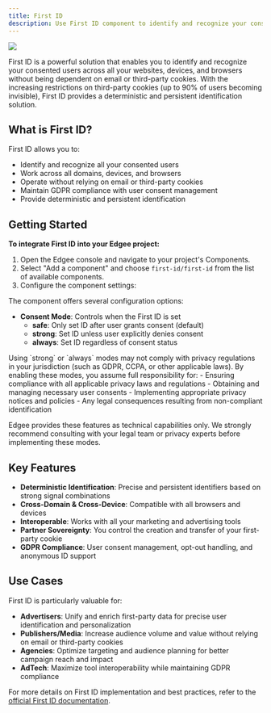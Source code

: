 ```yaml
---
title: First ID
description: Use First ID component to identify and recognize your consented users across all your sites, devices, and browsers without relying on third-party cookies.
---
```


<img src="/images/banners/firstid.png" className="rounded-lg" noZoom />


<EdgeeSdk />

First ID is a powerful solution that enables you to identify and recognize your consented users across all your websites, devices, and browsers without being dependent on email or third-party cookies. 
With the increasing restrictions on third-party cookies (up to 90% of users becoming invisible), First ID provides a deterministic and persistent identification solution.

## What is First ID?

First ID allows you to:
- Identify and recognize all your consented users
- Work across all domains, devices, and browsers
- Operate without relying on email or third-party cookies
- Maintain GDPR compliance with user consent management
- Provide deterministic and persistent identification

## Getting Started

**To integrate First ID into your Edgee project:**

1. Open the Edgee console and navigate to your project's Components.
2. Select "Add a component" and choose `first-id/first-id` from the list of available components.
3. Configure the component settings:

  The component offers several configuration options:

  - **Consent Mode**: Controls when the First ID is set
    - **safe**: Only set ID after user grants consent (default)
    - **strong**: Set ID unless user explicitly denies consent
    - **always**: Set ID regardless of consent status

<Warning>
  Using `strong` or `always` modes may not comply with privacy regulations in your jurisdiction (such as GDPR, CCPA, or other applicable laws). 
  By enabling these modes, you assume full responsibility for:
  - Ensuring compliance with all applicable privacy laws and regulations
  - Obtaining and managing necessary user consents
  - Implementing appropriate privacy notices and policies
  - Any legal consequences resulting from non-compliant identification

  Edgee provides these features as technical capabilities only. We strongly recommend consulting with your legal team or privacy experts before implementing these modes.
</Warning>

## Key Features

- **Deterministic Identification**: Precise and persistent identifiers based on strong signal combinations
- **Cross-Domain & Cross-Device**: Compatible with all browsers and devices
- **Interoperable**: Works with all your marketing and advertising tools
- **Partner Sovereignty**: You control the creation and transfer of your first-party cookie
- **GDPR Compliance**: User consent management, opt-out handling, and anonymous ID support

## Use Cases

First ID is particularly valuable for:
- **Advertisers**: Unify and enrich first-party data for precise user identification and personalization
- **Publishers/Media**: Increase audience volume and value without relying on email or third-party cookies
- **Agencies**: Optimize targeting and audience planning for better campaign reach and impact
- **AdTech**: Maximize tool interoperability while maintaining GDPR compliance

For more details on First ID implementation and best practices, refer to the [official First ID documentation](https://www.first-id.fr/).


